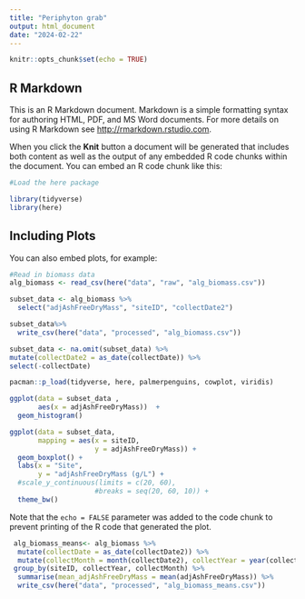 ```yaml
---
title: "Periphyton grab"
output: html_document
date: "2024-02-22"
---
```


```r
knitr::opts_chunk$set(echo = TRUE)
```

## R Markdown

This is an R Markdown document. Markdown is a simple formatting syntax for authoring HTML, PDF, and MS Word documents. For more details on using R Markdown see <http://rmarkdown.rstudio.com>.

When you click the **Knit** button a document will be generated that includes both content as well as the output of any embedded R code chunks within the document. You can embed an R code chunk like this:
```r
#Load the here package

library(tidyverse)
library(here)
```

## Including Plots

You can also embed plots, for example:

```r
#Read in biomass data
alg_biomass <- read_csv(here("data", "raw", "alg_biomass.csv"))
```
```r
subset_data <- alg_biomass %>% 
  select("adjAshFreeDryMass", "siteID", "collectDate2")
```

```r
subset_data%>%
  write_csv(here("data", "processed", "alg_biomass.csv"))
```

```r
subset_data <- na.omit(subset_data) %>%
mutate(collectDate2 = as_date(collectDate)) %>%
select(-collectDate)

```

```r
pacman::p_load(tidyverse, here, palmerpenguins, cowplot, viridis)
```


```r
ggplot(data = subset_data ,
       aes(x = adjAshFreeDryMass))  +
  geom_histogram() 
```
```r
ggplot(data = subset_data, 
       mapping = aes(x = siteID,
                     y = adjAshFreeDryMass)) + 
  geom_boxplot() +
  labs(x = "Site", 
       y = "adjAshFreeDryMass (g/L") +
  #scale_y_continuous(limits = c(20, 60),
                     #breaks = seq(20, 60, 10)) +
  theme_bw()

```

Note that the `echo = FALSE` parameter was added to the code chunk to prevent printing of the R code that generated the plot.

```r
 alg_biomass_means<- alg_biomass %>% 
  mutate(collectDate = as_date(collectDate2)) %>% 
  mutate(collectMonth = month(collectDate2), collectYear = year(collectDate2)) %>% 
 group_by(siteID, collectYear, collectMonth) %>% 
  summarise(mean_adjAshFreeDryMass = mean(adjAshFreeDryMass)) %>%
  write_csv(here("data", "processed", "alg_biomass_means.csv"))
```

